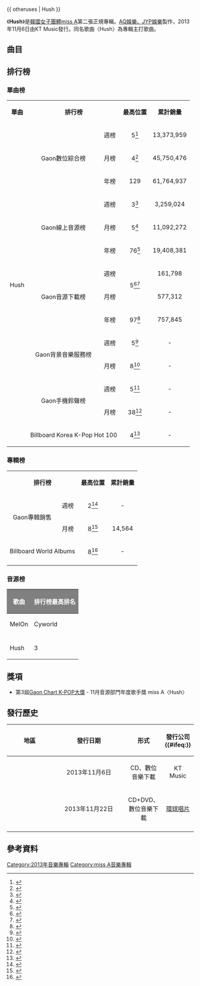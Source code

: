 
{{Infobox album 
| Name        = Hush
| Type        = album
| Artist      = [[miss_A|miss A]]
| Cover       = Miss_A-Hush_cover.jpg
| Caption     =
| Released    = 2013年11月6日
| Recorded    =
| Genre       = [[K-pop|K-pop]]、[[舞曲|Dance]]
| Label       = [[JYP娛樂|AQ/JYP娛樂]]（製作）,<br />KT Music（發行）
| Length      = 45:59
| Language    = [[韓語|韓語]]
| Producer    = 
| Reviews     = 
| Last album  = [[A_Class_(miss_A專輯)|A Class]]<br />(2011)
| This album  = '''Hush'''<br />（2013年）
| Next album  = －
| Misc        = 
{{External music video|Type=album|{{YouTube|dp0F18FFCTE|Hush}}  }}
}}
{{ otheruses | Hush }}

《'''Hush'''》是[[韓國|韓國]][[女子音樂組合|女子團體]][[miss_A|miss A]]第二張正規專輯。[[JYP娛樂|AQ娛樂、JYP娛樂]]製作，2013年11月6日由KT Music發行。同名歌曲〈Hush〉為專輯主打歌曲。

==曲目==
{{Track listing
| collapsed       = no
| headline        = 
| extra_column    = 
| total_length    = 45:59

| all_writing     = 
| all_lyrics      = 
| all_music       =

| title1          = 來玩吧 
| note1           = 
| writer1         = 
| lyrics1         = Tiger Gold
| music1          = Tiger Gold
| extra1          = 
| length1         = 3:39

| title2          = '''Hush'''
| note2           = 
| writer2         = 
| lyrics2         = [[E-Tribe|E-Tribe]], Min Yeon Jae/1luv
| music2          =  E-Tribe
| extra2          = 
| length2         = 3:06

| title3          = Love is U
| note3           = 
| writer3         = 
| lyrics3         = Heuk Tae, Park Woo Sang
| music3          = Heuk Tae, Park Woo Sang
| extra3          = 
| length3         = 3:43

| title4          = Spotlight
| note4           = 
| writer4         = 
| lyrics4         = Tommy Park, Joo Hyo / Song Seung Geun
| music4          = Tommy Park, Joo Hyo / Song Seung Geun
| extra4          = 
| length4         = 3:12

| title5          = Hide & Sick
| note5           = 
| writer5         = 
| lyrics5         = Lee Woo Min "Collapsedone" 
| music5          = Lee Woo Min "Collapsedone"
| extra5          = 
| length5         = 3:27

| title6          = (Mama) I'm Good
| note6           = 
| writer6         = 
| lyrics6         = Team One Sound
| music6          = Team One Sound
| extra6          = 
| length6         = 3:15

| title7          = Like U
| note7           = 
| writer7         = 
| lyrics7         = Noday, Park Hye Soo 
| music7          = Noday
| extra7          = 
| length7         = 4:23


| title8          = Hush (Party Ver.)
| note8           = 
| writer8         = 
| lyrics8         = E-Tribe, Min Yeon Jae/1luv
| music8          = E-Tribe
| extra8          = 
| length8         = 3:51


| title9          = Touch
| note9           = 
| writer9         = 
| lyrics9         = [[朴軫永|J.Y. Park "The Asiansoul"]]
| music9          = [[朴軫永|J.Y. Park "The Asiansoul"]]
| extra9          = 
| length9         = 3:57


| title10         = Over U
| note10          = 
| writer10        = 
| lyrics10        = Kim Eun Soo, Ursula Yancy, Billion Dollar Baby 
| music10         = Thomas J. Heyerdahl, Jan Lindvaag, Billion Dollar Baby, Ursula Yancy, Noday, Marlon Cole, Mel & Mus
| extra10         = 
| length10        = 3:08


| title11         = Time's Up 
| note11          = 
| writer11        = 
| lyrics11        = Rphabet 
| music11         = Rphabet
| extra11         = 
| length11        = 3:52


| title12         = If I Were A Boy
| note12          = 
| writer12        = 
| lyrics12        = Kim Eun Soo 
| music12         = Jonathan Ian Green, Mads Hauge, Phil Thornalley
| extra12         = 
| length12        = 2:56


| title13         = 沒有男人也能好好的 
| note13          = 
| writer13        = 
| lyrics13        = [[朴軫永|J.Y. Park "The Asiansoul"]]
| music13         = [[朴軫永|J.Y. Park "The Asiansoul"]]
| extra13         = 
| length13        = 3:30
| longnote13 = ff
}}
{{Tracklist
| collapsed       = yes
| headline        = 台壓豪華盤（CD）
| font_size       = 
| total_length    = 49:05

| all_writing     = 
| all_music       = 
| all_lyrics      = 
| all_arranger    = 
| all_producer    = 
| all_except      = 

| extra_column    = 

| title14         = Hush
| note14          = 中文
| writer14        = 
| music14         = E-Tribe
| lyrics14        = 王雅君
| arranger14      = 
| producer14      = 
| extra14         = 
| length14        = 3:06
}}
{{Tracklist
| collapsed       = yes
| headline        = 台壓豪華盤（DVD）
| font_size       = 
| total_length    = 

| all_writing     = 
| all_music       = 
| all_lyrics      = 
| all_arranger    = 
| all_producer    = 
| all_except      = 

| extra_column    = 

| title1          =  Hush 音樂錄影帶
| note1           = 
| writer1         = 
| lyrics1         = 
| music1          = 
| extra1          = 
| length1         = 

| title2          = Hush 音樂錄影帶
| note2           = 中文
| writer2         = 
| lyrics2         = 
| music2          = 
| extra2          = 
| length2         = 
}}

== 排行榜 ==
=== 單曲榜 ===
{| class="wikitable sortable" width=70%
|- style="background:#808080; color:white"
|align="center"|'''單曲'''
|colspan="2" align="center"|'''排行榜'''
|align="center"|'''最高位置'''
|align="center"|'''累計銷量'''
|align="center"|'''統計期間'''
|-
!align="center" rowspan="14"| Hush
|align="center" rowspan="3"| Gaon數位綜合榜
|align="center" | 週榜
|align="center" | 5<ref>{{cite web|url=http://gaonchart.co.kr/chart/digital.php?f_chart_kind_cd=T&f_week=47&f_year=2013&f_type=week|title=GAON DIGITAL CHART 2013年11月10日－11月16日|publisher=GAON|language=ko}}{{dead link|date=2017年11月 |bot=InternetArchiveBot |fix-attempted=yes }}</ref>
|align="center" | 13,373,959 
|align="center" | 2013年11月10日－11月16日
|-
|align="center" | 月榜
|align="center" | 4<ref>{{cite web|url=http://gaonchart.co.kr/chart/digital.php?f_chart_kind_cd=T&f_month=11&f_year=2013&f_type=month|title=GAON DIGITAL CHART 2013年11月|publisher=GAON|language=ko|deadurl=yes|archiveurl=https://web.archive.org/web/20140812211922/http://www.gaonchart.co.kr/chart/digital.php?f_chart_kind_cd=T&f_month=11&f_year=2013&f_type=month|archivedate=2014-08-12|accessdate=2014-09-17}}</ref>
|align="center" | 45,750,476 
|align="center" | 2013年11月
|-
|align="center" | 年榜
|align="center" | 129
|align="center" | 61,764,937  
|align="center" | 2013年
|-
|align="center" rowspan="3"| Gaon線上音源榜
|align="center" | 週榜
|align="center" | 3<ref>{{cite web|url=http://gaonchart.co.kr/chart/streaming.php?f_chart_kind_cd=T&f_week=47&f_year=2013&f_type=week|title=GAON STREAMING CHART 2013年11月10日－11月16日|publisher=GAON|language=ko}}{{dead link|date=2017年11月 |bot=InternetArchiveBot |fix-attempted=yes }}</ref>
|align="center" | 3,259,024
|align="center" | 2013年11月10日－11月16日
|-
|align="center" | 月榜
|align="center" | 5<ref>{{cite web|url=http://gaonchart.co.kr/chart/streaming.php?f_chart_kind_cd=T&f_month=11&f_year=2013&f_type=month|title=GAON STREAMING CHART 2013年11月|publisher=GAON|language=ko|deadurl=yes|archiveurl=https://archive.is/20140917101915/http://gaonchart.co.kr/chart/streaming.php?f_chart_kind_cd=T&f_month=11&f_year=2013&f_type=month|archivedate=2014-09-17|accessdate=2014-09-17}}</ref>
|align="center" | 11,092,272
|align="center" | 2013年11月
|-
|align="center"| 年榜
|align="center"| 76<ref>{{cite web|url=http://gaonchart.co.kr/chart/streaming.php?f_type=year|title=GAON STREAMING CHART 2013年|publisher=GAON|language=ko|deadurl=yes|archiveurl=https://web.archive.org/web/20141021112527/http://www.gaonchart.co.kr/chart/streaming.php?f_type=year|archivedate=2014-10-21|accessdate=2014-09-17}}</ref>
|align="center"| 19,408,381  
|align="center" | 2013年
|-
|align="center" rowspan="3"| Gaon音源下載榜
|align="center"| 週榜
|align="center" rowspan="2"| 5<ref>{{cite web|url=http://gaonchart.co.kr/chart/download.php?f_chart_kind_cd=T&f_week=47&f_year=2013&f_type=week|title=GAON DOWNLOAD CHART 2013年11月10日－11月16日|publisher=GAON|language=ko|deadurl=yes|archiveurl=https://web.archive.org/web/20141104012535/http://gaonchart.co.kr/chart/download.php?f_chart_kind_cd=T&f_week=47&f_year=2013&f_type=week|archivedate=2014年11月4日|accessdate=2014年9月17日}}</ref><ref>{{cite web|url=http://gaonchart.co.kr/chart/download.php?f_chart_kind_cd=T&f_month=11&f_year=2013&f_type=month|title=GAON DOWNLOAD CHART 2013年11月|publisher=GAON|language=ko|deadurl=yes|archiveurl=https://web.archive.org/web/20141028215530/http://www.gaonchart.co.kr/chart/download.php?f_chart_kind_cd=T&f_month=11&f_year=2013&f_type=month|archivedate=2014-10-28|accessdate=2014-09-17}}</ref>
|align="center" | 161,798
|align="center" | 2013年11月10日－11月16日
|-
|align="center"| 月榜
|align="center"|  577,312
|align="center" | 2013年11月
|-
|align="center"| 年榜
|align="center"| 97<ref>{{cite web|url=http://gaonchart.co.kr/chart/download.php?f_type=year|title=GAON DOWNLOAD CHART 2013年|publisher=GAON|language=ko|deadurl=yes|archiveurl=https://web.archive.org/web/20141008033021/http://www.gaonchart.co.kr/chart/download.php?f_type=year|archivedate=2014-10-08|accessdate=2014-09-17}}</ref>  
|align="center"| 757,845   
|align="center" | 2013年
|-
|align="center" rowspan="2"| Gaon背景音樂服務榜
|align="center"| 週榜
|align="center"| 5<ref>{{cite web|url=http://gaonchart.co.kr/chart/bgm.php?f_chart_kind_cd=T&f_week=48&f_year=2013&f_type=week|title=GAON BGM CHART 2013年11月17日－11月23日|publisher=GAON|language=ko}}{{dead link|date=2017年11月 |bot=InternetArchiveBot |fix-attempted=yes }}</ref>
|align="center" | -
|align="center" | 2013年11月17日－11月23日
|-
|align="center"| 月榜
|align="center"| 8<ref>{{cite web|url=http://gaonchart.co.kr/chart/bgm.php?f_chart_kind_cd=T&f_month=11&f_year=2013&f_type=month|title=GAON BGM CHART 2013年11月|publisher=GAON|language=ko}}{{dead link|date=2017年11月 |bot=InternetArchiveBot |fix-attempted=yes }}</ref>
|align="center"|  -
|align="center" | 2013年11月
|-
|align="center" rowspan="2"| Gaon手機鈴聲榜
|align="center"| 週榜
|align="center"| 5<ref>{{cite web|url=http://gaonchart.co.kr/chart/mobile.php?f_code=S2020&f_week=47&f_year=2013&f_type=week|title=GAON MOBILE CHART 2013年11月10日－11月16日|publisher=GAON|language=ko}}{{dead link|date=2017年11月 |bot=InternetArchiveBot |fix-attempted=yes }}</ref>
|align="center" | -
|align="center" | 2013年11月10日－11月16日
|-
|align="center"| 月榜
|align="center"| 38<ref>{{cite web|url=http://gaonchart.co.kr/chart/mobile.php?f_code=S2020&f_month=12&f_year=2013&f_type=month|title=GAON MOBILE CHART 2013年12月|publisher=GAON|language=ko}}{{dead link|date=2017年11月 |bot=InternetArchiveBot |fix-attempted=yes }}</ref>
|align="center"|  -
|align="center" | 2013年12月
|-
|align="center" colspan="2"| Billboard Korea K-Pop Hot 100
|align="center"| 4<ref>{{cite web|url=http://www.billboard.com/charts/2013-11-23/k-pop-hot-100|title=Billboard 2013-11-23 Korea K-Pop Hot 100|publisher=Billboard|language=en|accessdate=2014-06-14|archive-date=2014-07-09|archive-url=https://web.archive.org/web/20140709234133/http://www.billboard.com/charts/2013-11-23/k-pop-hot-100|dead-url=no}}</ref>
|align="center"|  -
|align="center" | 2013年11月17日－11月23日
|}

=== 專輯榜 ===
{| class="wikitable sortable" width=70%
|- style="background:#808080; color:white"
|colspan="2" align="center"|'''排行榜'''
|align="center"|'''最高位置'''
|align="center"|'''累計銷量'''
|align="center"|'''統計期間'''
|-
|align="center" rowspan="2"| Gaon專輯銷售
|align="center"| 週榜
|align="center"| 2<ref>{{cite web|url=http://gaonchart.co.kr/chart/album.php?f_chart_kind_cd=T&f_week=46&f_year=2013&f_type=week|title=GAON ALBUM CHART 2013年11月3日－11月9日|publisher=GAON|language=ko|deadurl=yes|archiveurl=https://web.archive.org/web/20140808042642/http://www.gaonchart.co.kr/chart/album.php?f_chart_kind_cd=T&f_week=46&f_year=2013&f_type=week|archivedate=2014年8月8日|accessdate=2014年9月17日}}</ref>
|align="center"| -
|align="center"| 2013年11月3日－11月9日
|-
|align="center"| 月榜
|align="center"| 8<ref>{{cite web|url=http://gaonchart.co.kr/chart/album.php?f_chart_kind_cd=T&f_month=11&f_year=2013&f_type=month|title=GAON ALBUM CHART 2013年11月|publisher=GAON|language=ko|deadurl=yes|archiveurl=https://web.archive.org/web/20141015003540/http://gaonchart.co.kr/chart/album.php?f_chart_kind_cd=T&f_month=11&f_year=2013&f_type=month|archivedate=2014-10-15|accessdate=2014-09-17}}</ref>
|align="center"| 14,564 
|align="center"| 2013年11月
|-
|align="center" colspan="2"| Billboard World Albums
|align="center"| 8<ref>{{cite web|url=http://www.billboard.com/charts/2013-11-23/world-albums|title=Billboard 2013-11-23 World Albums|publisher=Billboard|language=en|accessdate=2014-06-14|archive-date=2014-07-10|archive-url=https://web.archive.org/web/20140710201712/http://www.billboard.com/charts/2013-11-23/world-albums|dead-url=no}}</ref>
|align="center"|  -
|align="center" | 2013年11月17日－11月23日
|-
|}

=== 音源榜 ===
{| class="wikitable" width=70%  style="text-align:center;"
!rowspan="2"  style="background:#808080; color:white"|歌曲
!colspan="10" style="background:#808080; color:white"|排行榜最高排名
|- 
! MelOn
! Cyworld
! Mnet
! Soribada
! bugs
! monkey3
! Genie
! Olleh
! Naver
! Daum
|-
|-  
! Hush
|3
|colspan="9"|1<ref>{{cite web|url=http://star.mt.co.kr/view/stview.php?no=2013110710383434657&type=1&outlink=1|title=미쓰에이 '허쉬', '무도' 강세 속..8개 음원차트 1위|accessdate=2013-11-07|publisher=스타뉴스|language=ko|archive-date=2014-07-14|archive-url=https://web.archive.org/web/20140714202422/http://star.mt.co.kr/view/stview.php?no=2013110710383434657&type=1&outlink=1|dead-url=no}}</ref>
|}

== 獎項 ==
* 第3屆[[Gaon_Chart_K-POP大獎#音源部門年度歌手獎|Gaon Chart K-POP大獎]] - 11月音源部門年度歌手獎 miss A〈Hush〉

==發行歷史==
{| class="wikitable" width="70%"
|-
! width="5%"|地區
! width="8%"|發行日期
! width="12%"|形式
! width="10%"|發行公司{{#ifeq:}}
|-
|<center>{{KOR}}</center>
|<center>2013年11月6日 </center>
|<center>CD、數位音樂下載</center>
|<center>KT Music</center>
|-
|<center>{{TWN}}</center>
|<center>2013年11月22日</center>
|<center>CD+DVD、數位音樂下載</center>
|<center>[[環球唱片_(台灣)|環球唱片]]</center>
|-
|}

==參考資料==
{{reflist|2}}

{{miss A}}

[[Category:2013年音樂專輯|Category:2013年音樂專輯]]
[[Category:miss_A音樂專輯|Category:miss A音樂專輯]]